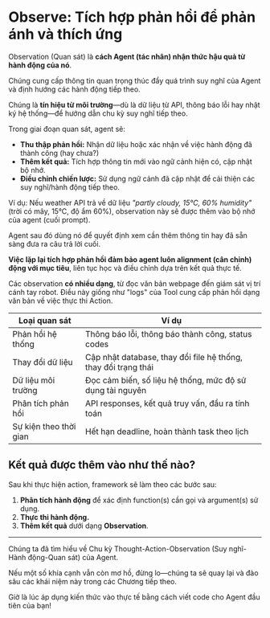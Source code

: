 # Observe: Tích hợp phản hồi để phản ánh và thích ứng

Observation (Quan sát) là **cách Agent (tác nhân) nhận thức hậu quả từ hành động của nó**. 

Chúng cung cấp thông tin quan trọng thúc đẩy quá trình suy nghĩ của Agent và định hướng các hành động tiếp theo. 

Chúng là **tín hiệu từ môi trường**—dù là dữ liệu từ API, thông báo lỗi hay nhật ký hệ thống—để hướng dẫn chu kỳ suy nghĩ tiếp theo.

Trong giai đoạn quan sát, agent sẽ:
- **Thu thập phản hồi:** Nhận dữ liệu hoặc xác nhận về việc hành động đã thành công (hay chưa?)
- **Thêm kết quả:** Tích hợp thông tin mới vào ngữ cảnh hiện có, cập nhật bộ nhớ.
- **Điều chỉnh chiến lược:** Sử dụng ngữ cảnh đã cập nhật để cải thiện các suy nghĩ/hành động tiếp theo.

Ví dụ: Nếu weather API trả về dữ liệu *"partly cloudy, 15°C, 60% humidity"* (trời có mây, 15°C, độ ẩm 60%), observation này sẽ được thêm vào bộ nhớ của agent (cuối prompt). 

Agent sau đó dùng nó để quyết định xem cần thêm thông tin hay đã sẵn sàng đưa ra câu trả lời cuối.

**Việc lặp lại tích hợp phản hồi đảm bảo agent luôn alignment (cân chỉnh) động với mục tiêu**, liên tục học và điều chỉnh dựa trên kết quả thực tế.

Các observation **có nhiều dạng**, từ đọc văn bản webpage đến giám sát vị trí cánh tay robot. Điều này giống như "logs" của Tool cung cấp phản hồi dạng văn bản về việc thực thi Action.

| Loại quan sát       | Ví dụ                                                                     |
|---------------------|---------------------------------------------------------------------------|
| Phản hồi hệ thống   | Thông báo lỗi, thông báo thành công, status codes                         |
| Thay đổi dữ liệu    | Cập nhật database, thay đổi file hệ thống, thay đổi trạng thái           |
| Dữ liệu môi trường  | Đọc cảm biến, số liệu hệ thống, mức độ sử dụng tài nguyên                 |
| Phân tích phản hồi  | API responses, kết quả truy vấn, đầu ra tính toán                         |
| Sự kiện theo thời gian | Hết hạn deadline, hoàn thành task theo lịch                              |

## Kết quả được thêm vào như thế nào?

Sau khi thực hiện action, framework sẽ làm theo các bước sau:
1. **Phân tích hành động** để xác định function(s) cần gọi và argument(s) sử dụng.  
2. **Thực thi hành động.**  
3. **Thêm kết quả** dưới dạng **Observation**.  

---
Chúng ta đã tìm hiểu về Chu kỳ Thought-Action-Observation (Suy nghĩ-Hành động-Quan sát) của Agent.

Nếu một số khía cạnh vẫn còn mơ hồ, đừng lo—chúng ta sẽ quay lại và đào sâu các khái niệm này trong các Chương tiếp theo.

Giờ là lúc áp dụng kiến thức vào thực tế bằng cách viết code cho Agent đầu tiên của bạn!